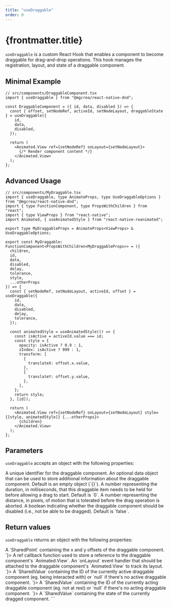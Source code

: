 ```yaml
---
title: "useDraggable"
order: 0
---
```


# {frontmatter.title}

`useDraggable` is a custom React Hook that enables a component to become draggable for drag-and-drop operations. This hook manages the registration, layout, and state of a draggable component.

## Minimal Example

```tsx
// src/components/DraggableComponent.tsx
import { useDraggable } from "@mgcrea/react-native-dnd";

const DraggableComponent = ({ id, data, disabled }) => {
  const { offset, setNodeRef, activeId, setNodeLayout, draggableState } = useDraggable({
    id,
    data,
    disabled,
  });

  return (
    <Animated.View ref={setNodeRef} onLayout={setNodeLayout}>
      {/* Render component content */}
    </Animated.View>
  );
};
```

## Advanced Usage

```tsx
// src/components/MyDraggable.tsx
import { useDraggable, type AnimateProps, type UseDraggableOptions } from "@mgcrea/react-native-dnd";
import { type FunctionComponent, type PropsWithChildren } from "react";
import { type ViewProps } from "react-native";
import Animated, { useAnimatedStyle } from "react-native-reanimated";

export type MyDraggableProps = AnimateProps<ViewProps> & UseDraggableOptions;

export const MyDraggable: FunctionComponent<PropsWithChildren<MyDraggableProps>> = ({
  children,
  id,
  data,
  disabled,
  delay,
  tolerance,
  style,
  ...otherProps
}) => {
  const { setNodeRef, setNodeLayout, activeId, offset } = useDraggable({
    id,
    data,
    disabled,
    delay,
    tolerance,
  });

  const animatedStyle = useAnimatedStyle(() => {
    const isActive = activeId.value === id;
    const style = {
      opacity: isActive ? 0.9 : 1,
      zIndex: isActive ? 999 : 1,
      transform: [
        {
          translateX: offset.x.value,
        },
        {
          translateY: offset.y.value,
        },
      ],
    };
    return style;
  }, [id]);

  return (
    <Animated.View ref={setNodeRef} onLayout={setNodeLayout} style={[style, animatedStyle]} {...otherProps}>
      {children}
    </Animated.View>
  );
};
```

## Parameters

`useDraggable` accepts an object with the following properties:

<Properties>
  <Property name="id" type="UniqueIdentifier">
    A unique identifier for the draggable component.
  </Property>
  <Property name="data" type="Data" optional defaultValue={`{}`}>
    An optional data object that can be used to store additional information about the draggable component.
    Default is an empty object (`{}`).
  </Property>
  <Property name="delay" type="number" optional defaultValue={`0`}>
    A number representing the duration, in milliseconds, that this draggable item needs to be held for before allowing a drag to start.
    Default is `0`.
  </Property>
  <Property name="tolerance" type="number" optional defaultValue={`false`}>
    A number representing the distance, in pixels, of motion that is tolerated before the drag operation is aborted.
  </Property>
  <Property name="disabled" type="boolean" optional defaultValue={`false`}>
    A boolean indicating whether the draggable component should be disabled (i.e., not be able to be dragged).
    Default is `false`.
  </Property>
</Properties>

## Return values

`useDraggable` returns an object with the following properties:

<Properties>
  <Property name="offset" type={`SharedPoint`}>
    A `SharedPoint` containing the x and y offsets of the draggable component.
  </Property>
  <Property name="setNodeRef" type={`RefCallback<Animated.View>`}>
    A ref callback function used to store a reference to the draggable component's `Animated.View`.
  </Property>
  <Property name="setNodeLayout" type={`ViewProps["onLayout"]"`}>
    An `onLayout` event handler that should be attached to the draggable component's `Animated.View` to track
    its layout.
  </Property>
  <Property name="activeId" type={`SharedValue<UniqueIdentifier | null>`}>
    A `SharedValue` containing the ID of the currently active draggable component (eg. being interacted with) or `null` if there's no
    active draggable component.
  </Property>
  <Property name="actingId" type={`SharedValue<UniqueIdentifier | null>`}>
    A `SharedValue` containing the ID of the currently acting draggable component (eg. not at rest) or `null` if there's no
    acting draggable component.
  </Property>
  <Property name="draggableState" type={`SharedValue<DraggableState>`}>
    A `SharedValue` containing the state of the currently dragged component.
  </Property>
</Properties>
```
